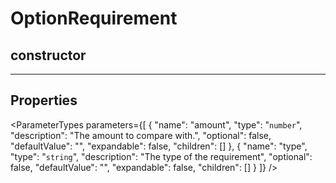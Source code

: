 
# OptionRequirement

## constructor

___

## Properties

<ParameterTypes parameters={[
  {
    "name": "amount",
    "type": "`number`",
    "description": "The amount to compare with.",
    "optional": false,
    "defaultValue": "",
    "expandable": false,
    "children": []
  },
  {
    "name": "type",
    "type": "`string`",
    "description": "The type of the requirement",
    "optional": false,
    "defaultValue": "",
    "expandable": false,
    "children": []
  }
]} />
